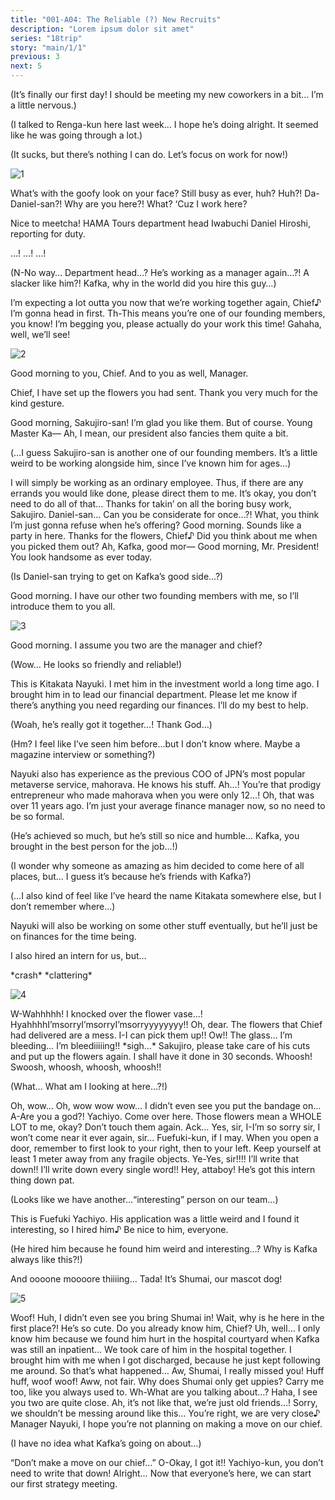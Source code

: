 ```yaml
---
title: "001-A04: The Reliable (?) New Recruits"
description: "Lorem ipsum dolor sit amet"
series: "18trip"
story: "main/1/1"
previous: 3
next: 5
---
```



<Divider loc="HAMA Tours" />

<Bubble mc>
<p class="t">(It’s finally our first day! I should be meeting my new coworkers in a bit… I’m a little nervous.)</p>

<p class="t">(I talked to Renga-kun here last week… I hope he’s doing alright. It seemed like he was going through a lot.)</p>

<p class="t">(It sucks, but there’s nothing I can do. Let’s focus on work for now!)</p>
</Bubble>

![1](1.jpg)

<Bubble character="Daniel">
What’s with the goofy look on your face? Still busy as ever, huh?
</Bubble>

<Bubble mc>
Huh?! Da-Daniel-san?! Why are you here?!
</Bubble>

<Bubble character="Daniel">
What? ‘Cuz I work here?

Nice to meetcha! HAMA Tours department head Iwabuchi Daniel Hiroshi, reporting for duty.
</Bubble>

<Bubble mc>
…! …! …!

<p class="t">(N-No way… Department head…? He’s working as a manager again…?! A slacker like him?! Kafka, why in the world did you hire this guy…)</p>
</Bubble>

<Bubble character="Daniel">
I’m expecting a lot outta you now that we’re working together again, Chief♪ I’m gonna head in first.
</Bubble> 

<Bubble mc>
Th-This means you’re one of our founding members, you know! I’m begging you, please actually do your work this time!
</Bubble>

<Bubble character="Daniel">
Gahaha, well, we’ll see!
</Bubble>

<Divider loc="HAMA Tours - Office Floor" />

![2](2.jpg)

<Bubble character="Sakujiro">
Good morning to you, Chief. And to you as well, Manager.

Chief, I have set up the flowers you had sent. Thank you very much for the kind gesture.
</Bubble>

<Bubble mc>
Good morning, Sakujiro-san! I’m glad you like them.
</Bubble>

<Bubble character="Sakujiro">
But of course. Young Master Ka— Ah, I mean, our president also fancies them quite a bit.
</Bubble>

<Bubble mc>
<p class="t">(…I guess Sakujiro-san is another one of our founding members. It’s a little weird to be working alongside him, since I’ve known him for ages…)</p>
</Bubble>

<Bubble character="Sakujiro">
I will simply be working as an ordinary employee. Thus, if there are any errands you would like done, please direct them to me.
</Bubble>

<Bubble mc>
It’s okay, you don’t need to do all of that…
</Bubble>

<Bubble character="Daniel">
Thanks for takin’ on all the boring busy work, Sakujiro.
</Bubble>

<Bubble mc>
Daniel-san… Can you be considerate for once…?!
</Bubble>

<Bubble character="Daniel">
What, you think I’m just gonna refuse when he’s offering?
</Bubble>

<Bubble character="Kafka">
Good morning. Sounds like a party in here. Thanks for the flowers, Chief♪ Did you think about me when you picked them out?
</Bubble>

<Bubble mc>
Ah, Kafka, good mor—
</Bubble>

<Bubble character="Daniel">
Good morning, Mr. President! You look handsome as ever today.
</Bubble>

<Bubble mc>
<p class="t">(Is Daniel-san trying to get on Kafka’s good side…?)</p>
</Bubble>

<Bubble character="Kafka">
Good morning. I have our other two founding members with me, so I’ll introduce them to you all.
</Bubble>

![3](3.jpg)

<Bubble character="Nayuki" name="???">
Good morning. I assume you two are the manager and chief?
</Bubble>

<Bubble mc>
<p class="t">(Wow… He looks so friendly and reliable!)</p>
</Bubble>

<Bubble character="Kafka">
This is Kitakata Nayuki. I met him in the investment world a long time ago. I brought him in to lead our financial department.
</Bubble>

<Bubble character="Nayuki">
Please let me know if there’s anything you need regarding our finances. I’ll do my best to help.
</Bubble>

<Bubble mc>
<p class="t">(Woah, he’s really got it together…! Thank God…)</p>

<p class="t">(Hm? I feel like I’ve seen him before…but I don’t know where. Maybe a magazine interview or something?)</p>
</Bubble>

<Bubble character="Kafka">
Nayuki also has experience as the previous COO of JPN’s most popular metaverse service, <span class="green">mahorava</span>. He knows his stuff.
</Bubble>

<Bubble mc>
Ah…! You’re that prodigy entrepreneur who made mahorava when you were only 12…!
</Bubble>

<Bubble character="Nayuki">
Oh, that was over 11 years ago. I’m just your average finance manager now, so no need to be so formal.
</Bubble>

<Bubble mc>
<p class="t">(He’s achieved so much, but he’s still so nice and humble… Kafka, you brought in the best person for the job…!)</p>

<p class="t">(I wonder why someone as amazing as him decided to come here of all places, but… I guess it’s because he’s friends with Kafka?)</p>

<p class="t">(…I also kind of feel like I’ve heard the name Kitakata somewhere else, but I don’t remember where…)</p>
</Bubble>

<Bubble character="Kafka">
Nayuki will also be working on some other stuff eventually, but he’ll just be on finances for the time being.

I also hired an intern for us, but…
</Bubble>

<Narration>
&ast;crash&ast; &ast;clattering&ast;
</Narration>

![4](4.jpg)

<Bubble character="Yachiyo" name="???">
W-Wahhhhh! I knocked over the flower vase…! HyahhhhI’msorryI’msorryI’msorryyyyyyyy!!
</Bubble>

<Bubble character="Sakujiro">
Oh, dear. The flowers that Chief had delivered are a mess.
</Bubble>

<Bubble character="Yachiyo" name="???">
I-I can pick them up!! Ow!! The glass… I’m bleeding… I’m bleediiiiing!!
</Bubble>

<Bubble character="Kafka">
&ast;sigh…&ast; Sakujiro, please take care of his cuts and put up the flowers again.
</Bubble>

<Bubble character="Sakujiro">
I shall have it done in 30 seconds.
</Bubble>

<Bubble character="Sakujiro" shake>
Whoosh! Swoosh, whoosh, whoosh, whoosh!!
</Bubble>

<Bubble mc>
<p class="t">(What… What am I looking at here…?!)</p>
</Bubble>

<Bubble character="Yachiyo" name="???">
Oh, wow… Oh, wow wow wow… I didn’t even see you put the bandage on… A-Are you a god?!
</Bubble>

<Bubble character="Kafka">
Yachiyo. Come over here. Those flowers mean a WHOLE LOT to me, okay? Don’t touch them again.
</Bubble>

<Bubble character="Yachiyo">
Ack… Yes, sir, I-I’m so sorry sir, I won’t come near it ever again, sir…
</Bubble>

<Bubble character="Sakujiro">
Fuefuki-kun, if I may. When you open a door, remember to first look to your right, then to your left. Keep yourself at least 1 meter away from any fragile objects.
</Bubble>

<Bubble character="Yachiyo">
Ye-Yes, sir!!!! I’ll write that down!! I’ll write down every single word!!
</Bubble>

<Bubble character="Daniel">
Hey, attaboy! He’s got this intern thing down pat.
</Bubble>

<Bubble mc>
<p class="t">(Looks like we have another…“interesting” person on our team…)</p>
</Bubble>

<Bubble character="Kafka">
This is Fuefuki Yachiyo. His application was a little weird and I found it interesting, so I hired him♪ Be nice to him, everyone.
</Bubble>

<Bubble mc>
<p class="t">(He hired him because he found him weird and interesting…? Why is Kafka always like this?!)</p>
</Bubble>

<Bubble character="Kafka">
And oooone moooore thiiiing… Tada! It’s Shumai, our mascot dog!
</Bubble>

![5](5.jpg)

<Bubble character="Shumai">
Woof!
</Bubble>

<Bubble mc>
Huh, I didn’t even see you bring Shumai in! Wait, why is he here in the first place?!
</Bubble>

<Bubble character="Nayuki">
He’s so cute. Do you already know him, Chief?
</Bubble>

<Bubble mc>
Uh, well… I only know him because we found him hurt in the hospital courtyard when Kafka was still an inpatient…
</Bubble>

<Bubble character="Kafka">
We took care of him in the hospital together. I brought him with me when I got discharged, because he just kept following me around.
</Bubble>

<Bubble mc>
So that’s what happened… Aw, Shumai, I really missed you!
</Bubble>

<Bubble character="Shumai">
Huff huff, woof woof!
</Bubble>

<Bubble character="Kafka">
Aww, not fair. Why does Shumai only get uppies? Carry me too, like you always used to.
</Bubble>

<Bubble mc>
Wh-What are you talking about…?
</Bubble>

<Bubble character="Nayuki">
Haha, I see you two are quite close.
</Bubble>

<Bubble mc>
Ah, it’s not like that, we’re just old friends…! Sorry, we shouldn’t be messing around like this…
</Bubble>

<Bubble character="Kafka">
You’re right, we are very close♪ Manager Nayuki, I hope you’re not planning on making a move on our chief.
</Bubble>

<Bubble mc>
<p class="t">(I have no idea what Kafka’s going on about…)</p>
</Bubble>

<Bubble character="Yachiyo">
“Don’t make a move on our chief…” O-Okay, I got it!!
</Bubble>

<Bubble mc>
Yachiyo-kun, you don’t need to write that down!
</Bubble>

<Bubble character="Kafka">
Alright… Now that everyone’s here, we can start our first strategy meeting.
</Bubble>
